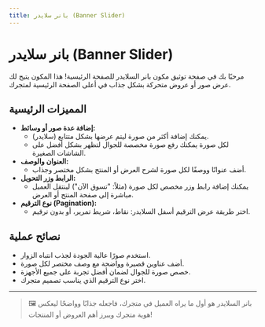 ```yaml
---
title: بانر سلايدر (Banner Slider)
---
```


# بانر سلايدر (Banner Slider)

مرحبًا بك في صفحة توثيق مكون بانر السلايدر للصفحة الرئيسية! هذا المكون يتيح لك عرض صور أو عروض متحركة بشكل جذاب في أعلى الصفحة الرئيسية لمتجرك.

## المميزات الرئيسية

- **إضافة عدة صور أو وسائط:**
  - يمكنك إضافة أكثر من صورة ليتم عرضها بشكل متتابع (سلايدر).
  - لكل صورة يمكنك رفع صورة مخصصة للجوال لتظهر بشكل أفضل على الشاشات الصغيرة.
- **العنوان والوصف:**
  - أضف عنوانًا ووصفًا لكل صورة لشرح العرض أو المنتج بشكل مختصر وجذاب.
- **الرابط وزر التحويل:**
  - يمكنك إضافة رابط وزر مخصص لكل صورة (مثلاً: "تسوق الآن") لينتقل العميل مباشرة إلى صفحة المنتج أو العرض.
- **نوع الترقيم (Pagination):**
  - اختر طريقة عرض الترقيم أسفل السلايدر: نقاط، شريط تمرير، أو بدون ترقيم.

## نصائح عملية
- استخدم صورًا عالية الجودة لجذب انتباه الزوار.
- أضف عناوين قصيرة وواضحة مع وصف مختصر لكل صورة.
- خصص صورة للجوال لضمان أفضل تجربة على جميع الأجهزة.
- اختر نوع الترقيم الذي يناسب تصميم متجرك.

---

> 🖼️ بانر السلايدر هو أول ما يراه العميل في متجرك، فاجعله جذابًا وواضحًا ليعكس هوية متجرك ويبرز أهم العروض أو المنتجات!
